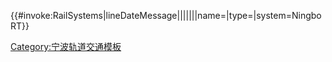 {{#invoke:RailSystems|lineDateMessage|{{{1|}}}|{{{2|}}}|{{{3|}}}|{{{4|}}}|{{{5|}}}|{{{6|}}}|name={{{line|}}}|type={{{type|}}}|system=NingboRT}}<noinclude>
[[Category:宁波轨道交通模板]]
</noinclude>